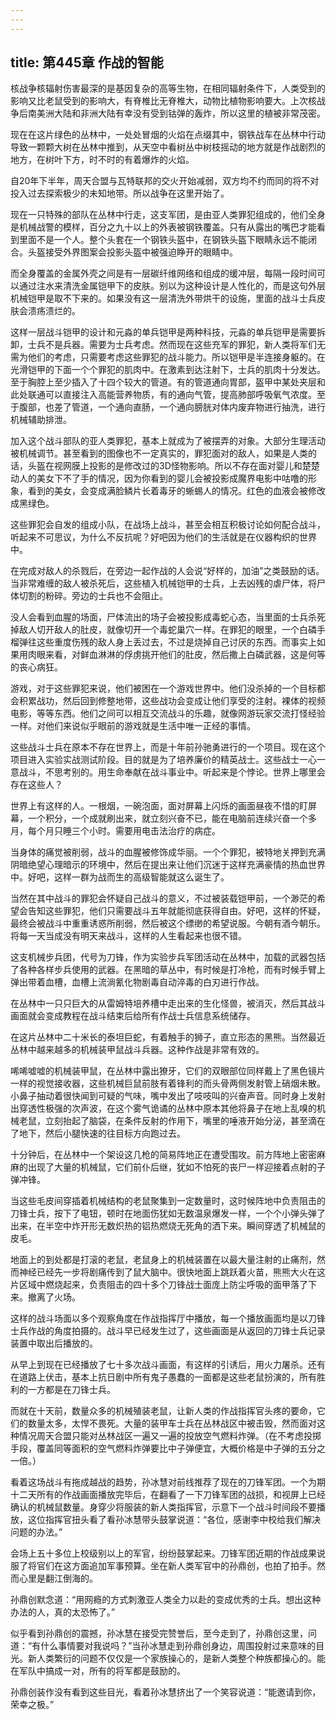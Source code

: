 ```yaml
---
---
---
```

title: 第445章 作战的智能
---



核战争核辐射伤害最深的是基因复杂的高等生物，在相同辐射条件下，人类受到的影响又比老鼠受到的影响大，有脊椎比无脊椎大，动物比植物影响要大。上次核战争后南美洲大陆和非洲大陆有幸没有受到钴弹的轰炸，所以这里的植被非常茂密。

现在在这片绿色的丛林中，一处处冒烟的火焰在点缀其中，钢铁战车在丛林中行动导致一颗颗大树在丛林中推到，从天空中看树丛中树枝摇动的地方就是作战剧烈的地方，在树叶下方，时不时的有着爆炸的火焰。

自20年下半年，周天合盟与瓦特联邦的交火开始减弱，双方均不约而同的将不对投入过去探索极少的未知地带。所以战争在这里开始了。

现在一只特殊的部队在丛林中行走，这支军团，是由亚人类罪犯组成的，他们全身是机械战警的模样，百分之九十以上的外表被钢铁覆盖。只有从露出的嘴巴才能看到里面不是一个人。整个头套在一个钢铁头盔中，在钢铁头盔下眼睛永远不能闭合。头盔接受外界图案会投影头盔中被强迫睁开的眼睛中。

而全身覆盖的金属外壳之间是有一层碳纤维网络和组成的缓冲层，每隔一段时间可以通过注水来清洗金属铠甲下的皮肤。别以为这种设计是人性化的，而是这句外层机械铠甲是取不下来的。如果没有这一层清洗外带烘干的设施，里面的战斗士兵皮肤会溃疡溃烂的。

这样一层战斗铠甲的设计和元淼的单兵铠甲是两种科技，元淼的单兵铠甲是需要拆卸，士兵不是兵器。需要为士兵考虑。然而现在这些充军的罪犯，新人类将军们无需为他们的考虑，只需要考虑这些罪犯的战斗能力。所以铠甲是半连接身躯的。在光滑铠甲的下面一个个罪犯的肌肉中。在激素到达注射下，士兵的肌肉十分发达。至于胸腔上至少插入了十四个较大的管道。有的管道通向胃部，盔甲中某处夹层和此处联通可以直接注入高能营养物质，有的通向气管，提高肺部呼吸氧气浓度。至于腹部，也差了管道，一个通向直肠，一个通向膀胱对体内废弃物进行抽洗，进行机械辅助排泄。

加入这个战斗部队的亚人类罪犯，基本上就成为了被摆弄的对象。大部分生理活动被机械调节。甚至看到的图像也不一定真实的，罪犯面对的敌人，如果是人类的话，头盔在视网膜上投影的是修改过的3D怪物影响。所以不存在面对婴儿和楚楚动人的美女下不了手的情况，因为你看到的婴儿会被投影成魔界电影中咕噜的形象，看到的美女，会变成满脸鳞片长着毒牙的蜥蜴人的情况。红色的血液会被修改成黑绿色。

这些罪犯会自发的组成小队，在战场上战斗，甚至会相互积极讨论如何配合战斗，听起来不可思议，为什么不反抗呢？好吧因为他们的生活就是在仪器构织的世界中。

在完成对敌人的杀戮后，在旁边一起作战的人会说“好样的，加油”之类鼓励的话。当非常难缠的敌人被杀死后，这些植入机械铠甲的士兵，上去凶残的虐尸体，将尸体切割的粉碎。旁边的士兵也不会阻止。

没人会看到血腥的场面，尸体流出的场子会被投影成毒蛇心态，当里面的士兵杀死掉敌人切开敌人的肚皮，就像切开一个毒蛇巢穴一样。在罪犯的眼里，一个白磷手榴弹往这些重度伤残的敌人身上丢过去，不过是烧掉自己讨厌的东西。而事实上如果用肉眼来看，对鲜血淋淋的俘虏挑开他们的肚皮，然后撒上白磷武器，这是何等的丧心病狂。

游戏，对于这些罪犯来说，他们被困在一个游戏世界中。他们没杀掉的一个目标都会积累战功，然后回到修整地带，这些战功会变成让他们享受的注射。裸体的视频电影，等等东西。他们之间可以相互交流战斗的乐趣，就像网游玩家交流打怪经验一样。对他们来说似乎眼前的游戏就是生活中唯一正经的事情。

这些战斗士兵在原本不存在世界上，而是十年前孙驰勇进行的一个项目。现在这个项目进入实验实战测试阶段。目的就是为了培养廉价的精英战士。这些战士一心一意战斗，不思考别的。用生命奉献在战斗事业中。听起来是个悖论。世界上哪里会存在这些人？

世界上有这样的人。一根烟，一碗泡面，面对屏幕上闪烁的画面昼夜不惜的盯屏幕，一个积分，一个成就刷出来，就立刻兴奋不已，能在电脑前连续兴奋一个多月，每个月只睡三个小时。需要用电击法治疗的病症。

当身体的痛觉被削弱，战斗的血腥被修饰成华丽。一个个罪犯，被特地关押到充满阴暗绝望心理暗示的环境中，然后在提出来让他们沉迷于这样充满豪情的热血世界中。好吧，这样一群为战而生的高级智能就这么诞生了。

当然在其中战斗的罪犯会怀疑自己战斗的意义，不过被装载铠甲前，一个渺茫的希望会告知这些罪犯，他们只需要战斗五年就能彻底获得自由。好吧，这样的怀疑，最终会被战斗中重重诱惑所削弱，然后被这个缥缈的希望说服。今朝有酒今朝乐。将每一天当成没有明天来战斗，这样的人生看起来也很不错。

这支机械步兵团，代号为刀锋，作为实验步兵军团活动在丛林中，加载的武器包括了各种各样步兵使用的武器。在黑暗的草丛中，有时候是打冷枪，而有时候手臂上弹出带着血槽，血槽上流淌氰化物剧毒自动淬毒的白刃进行作战。

在丛林中一只只巨大的从雷姆特培养槽中走出来的生化怪兽，被消灭，然后其战斗画面就会变成教程在战斗结束后给所有作战士兵信息系统储存。

在这片丛林中二十米长的泰坦巨蛇，有着触手的狮子，直立形态的黑熊。当然最近丛林中越来越多的机械装甲鼠战斗兵器。这种作战是非常有效的。

唏唏嘘嘘的机械装甲鼠，在丛林中露出獠牙，它们的双眼部位同样戴上了黑色镜片一样的视觉接收器，这些机械巨鼠前肢有着锋利的而头骨两侧发射管上硝烟未散。小鼻子抽动着很快闻到可疑的气味，嘴中发出了吱吱叫的兴奋声音。同时身上发射出穿透性极强的次声波，在这个雾气诡谲的丛林中原本其他将鼻子在地上乱嗅的机械老鼠，立刻抬起了脑袋，在条件反射的作用下，嘴里的唾液开始分泌，甚至滴在了地下，然后小腿快速的往目标方向跑过去。

十分钟后，在丛林中一个架设这几枪的简易阵地正在遭受围攻。前方阵地上密密麻麻的出现了大量的机械鼠，它们前仆后继，犹如不怕死的丧尸一样迎接着点射的子弹冲锋。

当这些毛皮间穿插着机械结构的老鼠聚集到一定数量时，这时候阵地中负责阻击的刀锋士兵，按下了电钮，顿时在地面伤犹如无数温泉爆发一样，一个个小弹头弹了出来，在半空中炸开形无数炽热的铝热燃烧无死角的洒下来。瞬间穿透了机械鼠的皮毛。

地面上的到处都是打滚的老鼠，老鼠身上的机械装置在以最大量注射的止痛剂，然而神经已经先一步将剧痛传到了鼠大脑中。很快地面上跳跃着火苗，熊熊大火在这片区域中燃烧起来，负责阻击的四十多个刀锋战士面庞上防尘呼吸的面甲落了下来。撤离了火场。

这样的战斗场面以多个观察角度在作战指挥厅中播放，每一个播放画面均是以刀锋士兵作战的角度拍摄的。战斗早已经发生过了，这些画面是从返回的刀锋士兵记录装置中取出后播放的。

从早上到现在已经播放了七十多次战斗画面，有这样的引诱后，用火力屠杀。还有在道路上伏击，基本上抗日剧中所有鬼子愚蠢的一面都是这些老鼠扮演的，所有胜利的一方都是在刀锋士兵。

而就在十天前，数量众多的机械殖装老鼠，让新人类的作战指挥官头疼的要命，它们的数量太多，太悍不畏死。大量的装甲车士兵在丛林战区中被击毁，然而面对这种情况周天合盟只能对丛林战区一遍又一遍的投放空气燃料炸弹。（在不考虑投掷手段，覆盖同等面积的空气燃料炸弹要比中子弹便宜，大概价格是中子弹的五分之一倍。）

看着这场战斗有拖成越战的趋势，孙冰慧对前线推荐了现在的刀锋军团。一个为期十二天所有的作战画面播放完毕后，在翻看了一下刀锋军团的战损，和视屏上已经确认的机械鼠数量。身穿少将服装的新人类指挥官，示意下一个战斗时间段不要播放，这位指挥官扭头看了看孙冰慧带头鼓掌说道：“各位，感谢李中校给我们解决问题的办法。”

会场上五十多位上校级别以上的军官，纷纷鼓掌起来。刀锋军团近期的作战成果说服了将官们在这方面追加军事预算。坐在新人类军官中的孙鼎创，也拍了拍手。然而心里是翻江倒海的。

孙鼎创默念道：“用网瘾的方式刺激亚人类全力以赴的变成优秀的士兵。想出这种办法的人，真的太恐怖了。”

似乎看到孙鼎创的震撼，孙冰慧在接受完赞誉后，至今走到了，孙鼎创这里，问道：“有什么事情要对我说吗？”当孙冰慧走到孙鼎创身边，周围投射过来意味的目光。新人类繁衍的问题不仅仅是一个家族操心的，是新人类整个种族都操心的。能在军队中搞成一对，所有的将军都是鼓励的。

孙鼎创装作没有看到这些目光，看着孙冰慧挤出了一个笑容说道：“能邀请到你，荣幸之极。”